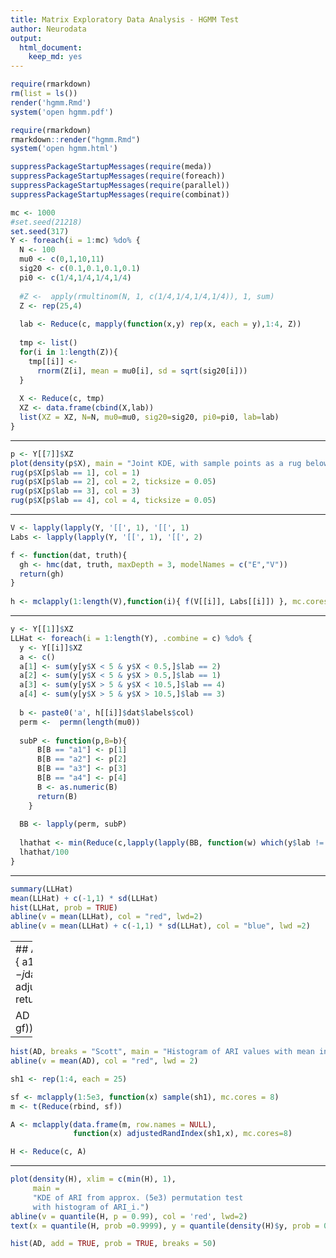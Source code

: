```yaml
---
title: Matrix Exploratory Data Analysis - HGMM Test
author: Neurodata
output: 
  html_document:
    keep_md: yes
---
```


```r
require(rmarkdown)
rm(list = ls())
render('hgmm.Rmd')
system('open hgmm.pdf')
```

```r
require(rmarkdown)
rmarkdown::render("hgmm.Rmd")
system('open hgmm.html')
```

```r
suppressPackageStartupMessages(require(meda))
suppressPackageStartupMessages(require(foreach))
suppressPackageStartupMessages(require(parallel))
suppressPackageStartupMessages(require(combinat))
```


```r
mc <- 1000
#set.seed(21218)
set.seed(317)
Y <- foreach(i = 1:mc) %do% {
  N <- 100
  mu0 <- c(0,1,10,11)
  sig20 <- c(0.1,0.1,0.1,0.1)
  pi0 <- c(1/4,1/4,1/4,1/4)
  
  #Z <-  apply(rmultinom(N, 1, c(1/4,1/4,1/4,1/4)), 1, sum)
  Z <- rep(25,4)
  
  lab <- Reduce(c, mapply(function(x,y) rep(x, each = y),1:4, Z)) 
  
  tmp <- list()
  for(i in 1:length(Z)){
    tmp[[i]] <- 
      rnorm(Z[i], mean = mu0[i], sd = sqrt(sig20[i]))
  }
  
  X <- Reduce(c, tmp)
  XZ <- data.frame(cbind(X,lab))
  list(XZ = XZ, N=N, mu0=mu0, sig20=sig20, pi0=pi0, lab=lab)
}
```

----

```r
p <- Y[[7]]$XZ
plot(density(p$X), main = "Joint KDE, with sample points as a rug below,\n colored by class label.")
rug(p$X[p$lab == 1], col = 1)
rug(p$X[p$lab == 2], col = 2, ticksize = 0.05)
rug(p$X[p$lab == 3], col = 3)
rug(p$X[p$lab == 4], col = 4, ticksize = 0.05)
```


----

```r
V <- lapply(lapply(Y, '[[', 1), '[[', 1)
Labs <- lapply(lapply(Y, '[[', 1), '[[', 2)

f <- function(dat, truth){ 
  gh <- hmc(dat, truth, maxDepth = 3, modelNames = c("E","V"))
  return(gh)
}
      
h <- mclapply(1:length(V),function(i){ f(V[[i]], Labs[[i]]) }, mc.cores=6)
```

----

```r
y <- Y[[1]]$XZ
LLHat <- foreach(i = 1:length(Y), .combine = c) %do% {
  y <- Y[[i]]$XZ
  a <- c()
  a[1] <- sum(y[y$X < 5 & y$X < 0.5,]$lab == 2)
  a[2] <- sum(y[y$X < 5 & y$X > 0.5,]$lab == 1)
  a[3] <- sum(y[y$X > 5 & y$X < 10.5,]$lab == 4)
  a[4] <- sum(y[y$X > 5 & y$X > 10.5,]$lab == 3)
  
  b <- paste0('a', h[[i]]$dat$labels$col)
  perm <-  permn(length(mu0))
  
  subP <- function(p,B=b){
      B[B == "a1"] <- p[1]
      B[B == "a2"] <- p[2]
      B[B == "a3"] <- p[3]
      B[B == "a4"] <- p[4]
      B <- as.numeric(B)
      return(B)
    }
  
  BB <- lapply(perm, subP)
  
  lhathat <- min(Reduce(c,lapply(lapply(BB, function(w) which(y$lab != w)), length)))
  lhathat/100
}
```


---- 

```r
summary(LLHat)
mean(LLHat) + c(-1,1) * sd(LLHat)
hist(LLHat, prob = TRUE)
abline(v = mean(LLHat), col = "red", lwd=2)
abline(v = mean(LLHat) + c(-1,1) * sd(LLHat), col = "blue", lwd =2)
```
----
## ARI
```r
gf <- function(j){
  a1 <- j$truth
  a2 <- j$dat$labels$col
  ad <- adjustedRandIndex(a1,a2)
  return(ad)
}

AD <- Reduce(c, lapply(h, gf))
```
----

```r
hist(AD, breaks = "Scott", main = "Histogram of ARI values with mean in red", prob = TRUE)
abline(v = mean(AD), col = "red", lwd = 2)
```


```r
sh1 <- rep(1:4, each = 25)

sf <- mclapply(1:5e3, function(x) sample(sh1), mc.cores = 8)
m <- t(Reduce(rbind, sf))

A <- mclapply(data.frame(m, row.names = NULL), 
              function(x) adjustedRandIndex(sh1,x), mc.cores=8)

H <- Reduce(c, A)
```

----


```r
plot(density(H), xlim = c(min(H), 1),
     main = 
     "KDE of ARI from approx. (5e3) permutation test
     with histogram of ARI_i.")
abline(v = quantile(H, p = 0.99), col = 'red', lwd=2)
text(x = quantile(H, prob =0.9999), y = quantile(density(H)$y, prob = 0.85), labels = "<- 99th percentile", col = 'red', pos = 4)

hist(AD, add = TRUE, prob = TRUE, breaks = 50)
```







